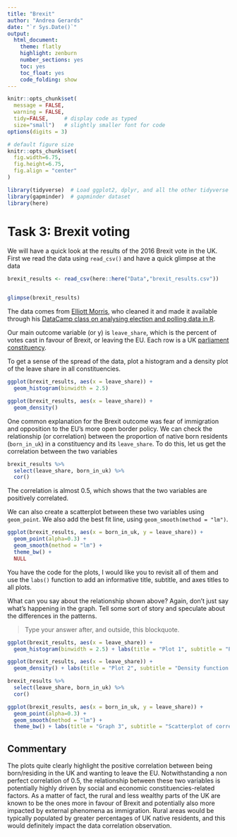 ```yaml
---
title: "Brexit"
author: "Andrea Gerards"
date: "`r Sys.Date()`"
output:
  html_document:
    theme: flatly
    highlight: zenburn
    number_sections: yes
    toc: yes
    toc_float: yes
    code_folding: show
---
```



```r
knitr::opts_chunk$set(
  message = FALSE, 
  warning = FALSE, 
  tidy=FALSE,     # display code as typed
  size="small")   # slightly smaller font for code
options(digits = 3)

# default figure size
knitr::opts_chunk$set(
  fig.width=6.75, 
  fig.height=6.75,
  fig.align = "center"
)
```


```r
library(tidyverse)  # Load ggplot2, dplyr, and all the other tidyverse packages
library(gapminder)  # gapminder dataset
library(here)
```

# Task 3: Brexit voting

We will have a quick look at the results of the 2016 Brexit vote in the UK. First we read the data using `read_csv()` and have a quick glimpse at the data

```r
brexit_results <- read_csv(here::here("Data","brexit_results.csv"))


glimpse(brexit_results)
```


The data comes from [Elliott Morris](https://www.thecrosstab.com/), who cleaned it and made it available through his [DataCamp class on analysing election and polling data in R](https://www.datacamp.com/courses/analyzing-election-and-polling-data-in-r).

Our main outcome variable (or y) is `leave_share`, which is the percent of votes cast in favour of Brexit, or leaving the EU. Each row is a UK [parliament constituency](https://en.wikipedia.org/wiki/United_Kingdom_Parliament_constituencies). 

To get a sense of the spread of the data, plot a histogram and a density plot of the leave share in all constituencies.

```r
ggplot(brexit_results, aes(x = leave_share)) +
  geom_histogram(binwidth = 2.5)

ggplot(brexit_results, aes(x = leave_share)) +
  geom_density()
```

One common explanation for the Brexit outcome was fear of immigration and opposition to the EU's more open border policy. We can check the relationship (or correlation) between the proportion of native born residents (`born_in_uk`) in a constituency and its `leave_share`. To do this, let us get the correlation between the two variables

```r
brexit_results %>% 
  select(leave_share, born_in_uk) %>% 
  cor()
```

The correlation is almost 0.5, which shows that the two variables are positively correlated. 

We can also create a scatterplot between these two variables using `geom_point`. We also add the best fit line, using  `geom_smooth(method = "lm")`. 

```r
ggplot(brexit_results, aes(x = born_in_uk, y = leave_share)) +
  geom_point(alpha=0.3) +
  geom_smooth(method = "lm") +
  theme_bw() +
  NULL
```

You have the code for the plots, I would like you to revisit all of them and use the `labs()` function to add an informative title, subtitle, and axes titles to all plots.

What can you say about the relationship shown above? Again, don't just say what's happening in the graph. Tell some sort of story and speculate about the differences in the patterns.

> Type your answer after, and outside, this blockquote.

```r
ggplot(brexit_results, aes(x = leave_share)) +
  geom_histogram(binwidth = 2.5) + labs(title = "Plot 1", subtitle = "Percentage of Brexit votes across constituencies", y = "UK parliamentary constituencies", x = "% of pro - Brexit votes")

ggplot(brexit_results, aes(x = leave_share)) +
  geom_density() + labs(title = "Plot 2", subtitle = "Density function of Brexit votes across constituencies", y = "density", x = "% of pro - Brexit votes")

brexit_results %>% 
  select(leave_share, born_in_uk) %>% 
  cor()

ggplot(brexit_results, aes(x = born_in_uk, y = leave_share)) +
  geom_point(alpha=0.3) +
  geom_smooth(method = "lm") +
  theme_bw() + labs(title = "Graph 3", subtitle = "Scatterplot of correlation between % of Brexit votes and % of native born residents", x = "% of UK born residents", y = "% of pro - Brexit votes")
```

## Commentary
The plots quite clearly highlight the positive correlation between being born/residing in the UK and wanting to leave the EU. Notwithstanding a non perfect correlation of 0.5, the relationship between these two variables is potentially highly driven by social and economic constituencies-related factors. As a matter of fact, the rural and less wealthy parts of the UK are known to be the ones more in favour of Brexit and potentially also more impacted by external phenomena as immigration. Rural areas would be typically populated by greater percentages of UK native residents, and this would definitely impact the data correlation observation.  